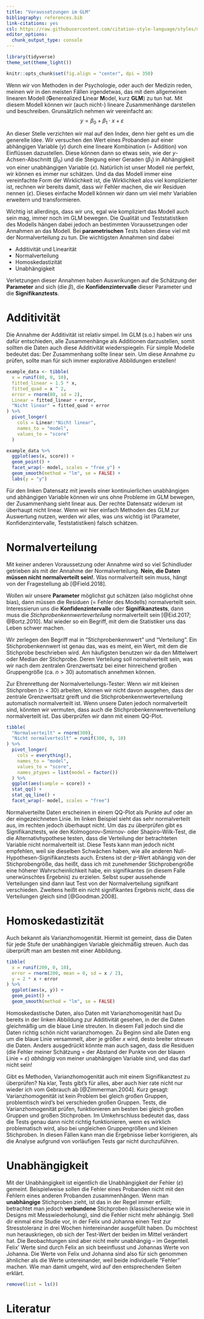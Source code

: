 ```yaml
---
title: "Voraussetzungen im GLM"
bibliography: references.bib
link-citations: yes
csl: https://raw.githubusercontent.com/citation-style-language/styles/master/apa.csl
editor_options: 
  chunk_output_type: console
---
```


```r
library(tidyverse)
theme_set(theme_light())

knitr::opts_chunk$set(fig.align = "center", dpi = 350)
```


Wenn wir von Methoden in der Psychologie, oder auch der Medizin reden, meinen wir in den meisten Fällen irgendetwas, das mit dem allgemeinen linearen Modell (**G**enerealized **L**inear **M**odel, kurz **GLM**) zu tun hat. Mit diesem Modell können wir (auch nicht-) lineare Zusammenhänge darstellen und beschreiben. Grunsätzlich nehmen wir vereinfacht an: $$ y = \beta_0 + \beta_1\cdot x + \varepsilon $$

An dieser Stelle verzichten wir mal auf den Index, denn hier geht es um die generelle Idee. Wir versuchen den Wert eines Probanden auf einer abhängigen Variable ($y$) durch eine lineare Kombination (= Addition) von Einflüssen dazustellen. Diese können dann so etwas sein, wie der $y$-Achsen-Abschnitt ($\beta_0$) und die Steigung einer Geraden ($\beta_1$) in Abhängigkeit von einer unabhängigen Variable ($x$). Natürlich ist unser Modell nie perfekt, wir können es immer nur schätzen. Und da das Modell immer eine vereinfachte Form der Wirklichkeit ist,  die Wirklichkeit alos viel komplizierter ist, rechnen wir bereits damit, dass wir Fehler machen, die wir Residuen nennen ($\varepsilon$). Dieses einfache Modell können wir dann um viel mehr Variablen erweitern und transformieren.

Wichtig ist allerdings, dass wir uns, egal wie kompliziert das Modell auch sein mag, immer noch im GLM bewegen. Die Qualität und Teststatistiken des Modells hängen dabei jedoch an bestimmten Voraussetzungen oder Annahmen an das Modell. Bei **parametrischen** Tests haben diese viel mit der Normalverteilung zu tun. Die wichtigsten Annahmen sind dabei

* Additivität und Linearität
* Normalverteilung
* Homoskedastizität
* Unabhängigkeit

Verletzungen dieser Annahmen haben Auswrikungen auf die Schätzung der **Parameter** and sich (die $\beta$), die **Konfidenzintervalle** dieser Parameter und die **Signifikanztests**.


# Additivität
Die Annahme der Additivität ist relativ simpel. Im GLM (s.o.) haben wir uns dafür entschieden, alle Zusammenhänge als Additionen darzustellen, somit sollten die Daten auch diese Additivität wiederspiegeln. Für simple Modelle bedeutet das: Der Zusammenhang sollte linear sein. Um diese Annahme zu prüfen, sollte man für sich immer explorative Abbildungen erstellen!

```r
example_data <- tibble(
  x = runif(80, 0, 10),
  fitted_linear = 1.5 * x,
  fitted_quad = x ^ 2,
  error = rnorm(80, sd = 2),
  Linear = fitted_linear + error,
  "Nicht linear" = fitted_quad + error
) %>% 
  pivot_longer(
    cols = Linear:"Nicht linear",
    names_to = "model",
    values_to = "score"
  )

example_data %>% 
  ggplot(aes(x, score)) +
  geom_point() +
  facet_wrap(~ model, scales = "free_y") +
  geom_smooth(method = "lm", se = FALSE) +
  labs(y = "y")
```

Für den linken Datensatz mit jeweils einer kontinuierlichen unabhängigen und abhängigen Variable können wir uns ohne Probleme im GLM bewegen, der Zusammenhang sieht linear aus. Der rechte Datensatz widerum ist überhaupt nicht linear. Wenn wir hier einfach Methoden des GLM zur Auswertung nutzen, werden wir alles, was uns wichtig ist (Parameter, Konfidenzintervalle, Teststatistiken) falsch schätzen.

# Normalverteilung
Mit keiner anderen Voraussetzung oder Annahme wird so viel Schindluder getrieben als mit der Annahme der Normalverteilung. **Nein, die Daten müssen nicht normalverteilt sein!**. Was normalverteilt sein muss, hängt von der Fragestellung ab [@Field.2018].

Wollen wir unsere **Parameter** möglichst gut schätzen (also möglichst ohne bias), dann müssen die Residuen (= Fehler des Modells) normalverteilt sein. Interessierun uns die **Konfidenzintervalle** oder **Signifikanztests**, dann muss die *Stichprobenkennwerteverteilung* normalverteilt sein [@Eid.2017; @Bortz.2010]. Mal wieder so ein Begriff, mit dem die Statistiker uns das Leben schwer machen.

Wir zerlegen den Begriff mal in "Stichprobenkennwert" und "Verteilung". Ein Stichprobenkennwert ist genau das, was es meint, ein Wert, mit dem die Stichprobe beschrieben wird. Am häufigsten benutzen wir da den Mittelwert oder Median der Stichprobe. Deren Verteilung soll normalverteilt sein, was wir nach dem zentralen Grenzwertsatz bei einer hinreichend großen Gruppengröße (ca. $n > 30$) automatisch annehmen können.

Zur Ehrenrettung der Normalverteilungs-Tester: Wenn wir mit kleinen Stichproben ($n < 30$) arbeiten, können wir nicht davon ausgehen, dass der zentrale Grenzwertsatz greift und die Stichprobenkennwerteverteilung automatisch normalverteilt ist. Wenn unsere Daten jedoch normalverteilt sind, könnten wir vermuten, dass auch die Stichprobenkennwerteverteilung normalverteilt ist. Das überprüfen wir dann mit einem QQ-Plot.

```r
tibble(
  "Normalverteilt" = rnorm(300),
  "Nicht normalverteilt" = runif(300, 0, 10)
) %>% 
  pivot_longer(
    cols = everything(),
    names_to = "model",
    values_to = "score",
    names_ptypes = list(model = factor())
  ) %>% 
  ggplot(aes(sample = score)) +
  stat_qq() +
  stat_qq_line() +
  facet_wrap(~ model, scales = "free")
```

Normalverteilte Daten erscheinen in einem QQ-Plot als Punkte auf oder an der eingezeichneten Linie. Im linken Beispiel sieht das sehr normalverteilt aus, im rechten jedoch überhaupt nicht. Um das zu überprüfen gibt es Signifikanztests, wie den Kolmogorov–Smirnov- oder Shapiro–Wilk-Test, die die Alternativhypothese testen, dass die Verteilung der betrachteten Variable nicht normalverteilt ist. Diese Tests kann man jedoch nicht empfehlen, weil sie dieselben Schwächen haben, wie alle anderen Null-Hypothesen-Signifikanztests auch. Erstens ist der  $p$-Wert  abhängig von der Stichprobengröße, das heißt, dass ich mit zunehmender Stichprobengröße eine höherer Wahrscheinlichkeit habe, ein signifikantes (in diesem Falle unerwünschtes Ergebnis) zu erzielen. Selbst super aussehende Verteilungen sind dann laut Test von der Normalverteilung signifkant verschieden. Zweitens heißt ein nicht signifikantes Ergebnis *nicht*, dass die Verteilungen gleich sind [@Goodman.2008].

# Homoskedastizität
Auch bekannt als Varianzhomogenität. Hiermit ist gemeint, dass die Daten für jede Stufe der unabhängigen Variable gleichmäßig streuen. Auch das überprüft man am besten mit einer Abbildung.

```r
tibble(
  x = runif(200, 0, 10),
  error = rnorm(200, mean = 0, sd = x / 2),
  y = 2 * x + error
) %>% 
  ggplot(aes(x, y)) +
  geom_point() +
  geom_smooth(method = "lm", se = FALSE)
```

Homoskedastische Daten, also Daten mit Varianzhomogenität hast Du bereits in der linken Abbildung zur Additivität gesehen, in der die Daten gleichmäßig um die blaue Linie streuten. In diesem Fall jedoch sind die Daten richtig schön nicht varianzhomogen. Zu Beginn sind alle Daten eng um die blaue Linie versammelt, aber je größer $x$ wird, desto breiter streuen die Daten. Anders ausgedrückt könnte man auch sagen, dass die Residuen (die Fehler meiner Schätzung = der Abstand der Punkte von der blauen Linie = $\varepsilon$) *abhängig* von meiner unabhängigen Variable sind, und das darf nicht sein!

Gibt es Methoden, Varianzhomogenität auch mit einem Signifikanztest zu überprüfen? Na klar, Tests gibt's für alles, aber auch hier rate nicht nur wieder ich vom Gebrauch ab [@Zimmerman.2004]. Kurz gesagt: Varianzhomogenität ist kein Problem bei gleich großen Gruppen, problemtisch wird's bei verschieden großen Gruppen. Tests, die Varianzhomogenität prüfen, funktionieren am besten bei gleich großen Gruppen und großen Stichproben. Im Umkehrschluss bedeutet das, dass die Tests genau dann nicht richtig funktionieren, wenn es wirklich problematisch wird, also bei ungleichen Gruppengrößen und kleinen Stichproben. In diesen Fällen kann man die Ergebnisse lieber korrigieren, als die Analyse aufgrund von vorläufigen Tests gar nicht durchzuführen.


# Unabhängigkeit
Mit der Unabhängigkeit ist eigentlich die Unabhängigkeit der Fehler ($\varepsilon$) gemeint. Beispielweise sollen die Fehler eines Probanden nicht mit den Fehlern eines anderen Probanden zusammenhängen. Wenn man **unabhängige** Stichproben zieht, ist das in der Regel immer erfüllt; betrachtet man jedoch **verbundene** Stichproben (klassischerweise wie in Designs mit Messwiederholung), sind die Fehler nicht mehr abhängig. Stell dir einmal eine Studie vor, in der Felix und Johanna einen Test zur Stresstoleranz in drei Wochen hintereinander ausgefüllt haben. Du möchtest nun herauskriegen, ob sich der Test-Wert der beiden im Mittel verändert hat. Die Beobachtungen sind aber nicht mehr unabhängig -- im Gegenteil. Felix' Werte sind durch Felix an sich beeinflusst und Johannas Werte von Johanna. Die Werte von Felix und Johanna sind also für sich genommen ähnlicher als die Werte untereinander, weil beide individuelle "Fehler" machen. Wie man damit umgeht, wird auf den entsprechenden Seiten erklärt.


```r
remove(list = ls())
```


# Literatur